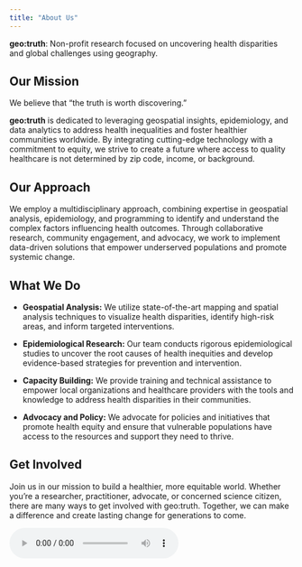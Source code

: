 ```yaml
---
title: "About Us"
---
```


**geo:truth**: Non-profit research focused on uncovering health disparities and global challenges using geography.

## **Our Mission**

We believe that "the truth is worth discovering."

**geo:truth** is dedicated to leveraging geospatial insights, epidemiology, and data analytics to address health inequalities and foster healthier communities worldwide. By integrating cutting-edge technology with a commitment to equity, we strive to create a future where access to quality healthcare is not determined by zip code, income, or background.

## **Our Approach**

We employ a multidisciplinary approach, combining expertise in geospatial analysis, epidemiology, and programming to identify and understand the complex factors influencing health outcomes. Through collaborative research, community engagement, and advocacy, we work to implement data-driven solutions that empower underserved populations and promote systemic change.

## **What We Do**

-   **Geospatial Analysis:** We utilize state-of-the-art mapping and spatial analysis techniques to visualize health disparities, identify high-risk areas, and inform targeted interventions.

-   **Epidemiological Research:** Our team conducts rigorous epidemiological studies to uncover the root causes of health inequities and develop evidence-based strategies for prevention and intervention.

-   **Capacity Building:** We provide training and technical assistance to empower local organizations and healthcare providers with the tools and knowledge to address health disparities in their communities.

-   **Advocacy and Policy:** We advocate for policies and initiatives that promote health equity and ensure that vulnerable populations have access to the resources and support they need to thrive.

## **Get Involved**

Join us in our mission to build a healthier, more equitable world. Whether you're a researcher, practitioner, advocate, or concerned science citizen, there are many ways to get involved with geo:truth. Together, we can make a difference and create lasting change for generations to come.

<audio controls autoplay loop>

<source src="videoendsky.mp4" type="audio/mpeg">

Your browser does not support the audio tag.</audio>
